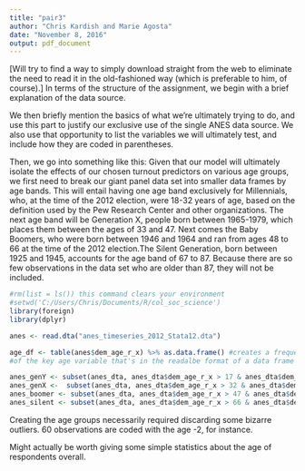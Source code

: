 ---
title: "pair3"
author: "Chris Kardish and Marie Agosta"
date: "November 8, 2016"
output: pdf_document
---

[Will try to find a way to simply download straight from the web to eliminate the need to read it in the old-fashioned way (which is preferable to him, of course).] 
In terms of the structure of the assignment, we begin with a brief explanation of the data source.

We then briefly mention the basics of what we're ultimately trying to do, and use this part to justify our exclusive use of the single ANES data source. We also use that opportunity to list the variables we will ultimately test, and include how they are coded in parentheses.

Then, we go into something like this:
Given that our model will ultimately isolate the effects of our chosen turnout predictors on various age groups, we first need to break our giant panel data set into smaller data frames by age bands. This will entail having one age band exclusively for Millennials, who, at the time of the 2012 election, were 18-32 years of age, based on the definition used by the Pew Research Center and other organizations. The next age band will be Generation X, people born between 1965-1979, which places them between the ages of 33 and 47. Next comes the Baby Boomers, who were born between 1946 and 1964 and ran from ages 48 to 66 at the time of the 2012 election.The Silent Generation, born between 1925 and 1945, accounts for the age band of 67 to 87. Because there are so few observations in the data set who are older than 87, they will not be included.
```{r}
#rm(list = ls()) this command clears your environment
#setwd('C:/Users/Chris/Documents/R/col_soc_science')
library(foreign)
library(dplyr)

anes <- read.dta("anes_timeseries_2012_Stata12.dta")

age_df <- table(anes$dem_age_r_x) %>% as.data.frame() #creates a frequency table
#of the key age variable that's in the readalbe format of a data frame so we can get a sense of what the data looks like.

anes_genY <- subset(anes_dta, anes_dta$dem_age_r_x > 17 & anes_dta$dem_age_r_x < 33) #creates Millennial subset
anes_genX <-  subset(anes_dta, anes_dta$dem_age_r_x > 32 & anes_dta$dem_age_r_x < 48) #creates Generation X subset
anes_boomer <- subset(anes_dta, anes_dta$dem_age_r_x > 47 & anes_dta$dem_age_r_x < 67)
anes_silent <- subset(anes_dta, anes_dta$dem_age_r_x > 66 & anes_dta$dem_age_r_x < 88)


```

Creating the age groups necessarily required discarding some bizarre outliers. 60 observations are coded with the age -2, for instance. 

Might actually be worth giving some simple statistics about the age of respondents overall. 
